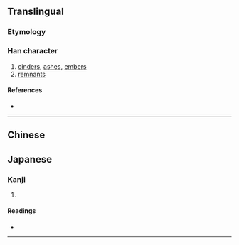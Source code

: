{{also|燼}}
{{character info/new}}
==Translingual==

===Etymology===
{{Han simp|燼|f=盡|t=尽}}

===Han character===
{{Han char|rn=86|rad=火|as=06|sn=10|four=|canj=FSOY|ids=⿰火尽}}

# [[cinders]], [[ashes]], [[embers]]
# [[remnants]]

====References====
* {{Han ref|kx=0671.081|hdz=32201.050|uh=70EC|ud=28908}}

----

==Chinese==
{{zh-see|燼}}

==Japanese==
{{ja-kanji forms|烬|燼}}
===Kanji===
{{ja-kanji|grade=|rs=火14}}

# {{defn|lang=ja|sort=火14}}

====Readings====
* {{ja-readings
|goon=じん
|kanon=しん
|kun=もえのこり}}

----